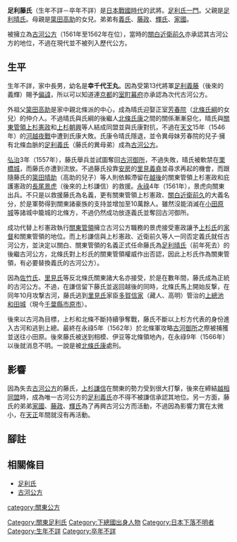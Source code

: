 {{unreferenced|time=2015-02-21T10:15:03+00:00}}
{{japanese|japanese=足利 藤氏|kana=あしかが ふじうじ|romaji=Ashikaga Fujiuji}}
'''足利藤氏'''（生年不詳－卒年不詳）是[[日本戰國時代|日本戰國時代]]的武將。[[足利氏|足利氏]][[一門|一門]]。父親是[[足利晴氏|足利晴氏]]。母親是[[簗田高助|簗田高助]]的女兒。弟弟有[[足利義氏_(古河公方)|義氏]]、[[足利藤政|藤政]]、[[足利輝氏|輝氏]]、[[足利家國|家國]]。

被擁立為[[古河公方|古河公方]]（1561年至1562年在位），當時的[[關白|關白]][[近衛前久|近衛前久]]亦承認其古河公方的地位，不過在現代並不被列入歷代公方。

== 生平 ==
生年不詳，家中長男，幼名是'''幸千代王丸'''。因為受第13代將軍[[足利義藤|足利義藤]]（後來的義輝）賜予[[偏諱|偏諱]]，所以可以知道連[[京都|京都]]的[[室町幕府|室町幕府]]亦承認為次代古河公方。

外祖父[[簗田高助|簗田高助]]是家中親北條派的中心，成為晴氏迎娶正室[[芳春院|芳春院]]（[[北條氏綱|北條氏綱]]的女兒）的仲介人。不過晴氏與氏綱的後繼人[[北條氏康|北條氏康]]之間的關係漸漸惡化，晴氏與[[關東管領|關東管領]][[上杉憲政|上杉憲政]]和[[上杉朝興|上杉朝興]]等人結成同盟並與氏康對抗，不過在[[天文_(後奈良天皇)|天文]]15年（1546年）的[[河越夜戰|河越夜戰]]中遭到氏康大敗。氏康令晴氏隱退，並令異母妹芳春院的兒子‧擁有北條血脈的[[足利義氏_(古河公方)|足利義氏]]（藤氏的異母弟）成為[[古河公方|古河公方]]。

[[弘治_(後奈良天皇)|弘治]]3年（1557年），藤氏舉兵並試圖奪回[[古河城|古河御所]]，不過失敗，晴氏被軟禁在[[栗橋城|栗橋城]]，而藤氏亦遭到流放。不過藤氏投靠[[安房|安房]]的[[里見義堯|里見義堯]]並尋求再起的機會，而跟隨藤氏的[[簗田晴助|簗田晴助]]（高助的兒子）等人則依賴滯留在[[越後|越後]]的關東管領上杉憲政和庇護憲政的[[長尾景虎|長尾景虎]]（後來的上杉謙信）的救援。[[永祿|永祿]]4年（1561年），景虎向關東出兵。不只是以救援藤氏為名義，更有關東管領上杉憲政、[[關白|關白]][[近衛前久|近衛前久]]的大義名分，於是軍勢得到關東諸豪族的支持並增加至10萬餘人。雖然沒能消滅在[[小田原城|小田原城]]等諸城中籠城的北條方，不過仍然成功放逐義氏並奪回古河御所。

成功代替上杉憲政執行[[關東管領|關東管領]]擁立古河公方職務的景虎接受憲政讓予[[上杉氏|上杉氏]]的[[家督|家督]]和關東管領的地位。而上杉謙信與上杉憲政、近衛前久等人一同否定義氏就任古河公方，並決定以關白、關東管領的名義正式任命藤氏為[[足利晴氏|足利晴氏]]（前年死去）的後繼古河公方{{NoteTag|在[[越相同盟|越相同盟]]締結時，北條氏因為在國府台合戰的戰功而被古河公方任命為關東管領，因為這個職權而主張義氏為古河公方（『伊佐早文書』中的『北條氏康條書』}}，北條氏對上杉氏的關東管領權威作出否認，因此上杉氏作為關東管領，有必要替換義氏的古河公方）。

因為[[佐竹氏|佐竹氏]]、[[里見氏|里見氏]]等反北條氏關東諸大名亦接受，於是在數年間，藤氏成為正統的古河公方。不過，在謙信留下藤氏並返回越後的同時，北條氏馬上開始反撃，在同年10月攻撃古河，藤氏逃到[[里見氏|里見氏]]家臣[[多賀信家|多賀信家]]（藏人、高明）管治的[[上總|上總]][[池和田城|池和田城]]（現今[[千葉縣|千葉縣]][[市原市|市原市]]）。

後來以古河為目標，上杉和北條不斷持續爭奪戰，藤氏不斷以上杉方代表的身份進入古河和逃到上總。最終在永祿5年（1562年）於北條軍攻略[[古河城|古河御所]]之際被捕獲並送往小田原。後來藤氏被送到相模、伊豆等北條領地內，在永祿9年（1566年）以後就消息不明。一說是被[[北條氏康|北條氏康]]處刑。

== 影響 ==
因為失去[[古河公方|古河公方]]的藤氏，[[上杉謙信|上杉謙信]]在關東的勢力受到很大打撃，後來在締結[[越相同盟|越相同盟]]時，成為唯一古河公方的[[足利義氏_(古河公方)|足利義氏]]亦不得不被謙信承認其地位。另一方面，藤氏的弟弟[[足利家國|家國]]、[[足利藤政|藤政]]、[[足利輝氏|輝氏]]為了再興古河公方而活動，不過因為影響力實在太微小，在[[天正_(日本)|天正]]年間就沒有再活動。

== 腳註 ==
{{ReflistH}}
{{NoteFoot}}
{{ReflistF}}

== 相關條目 ==
*[[足利氏|足利氏]]
*[[古河公方|古河公方]]

[[Category:關東足利氏|Category:關東足利氏]]
[[category:關東公方|category:關東公方]]
[[Category:下總國出身人物|Category:下總國出身人物]]
[[Category:日本下落不明者|Category:日本下落不明者]]
[[Category:生年不詳|Category:生年不詳]]
[[Category:卒年不詳|Category:卒年不詳]]